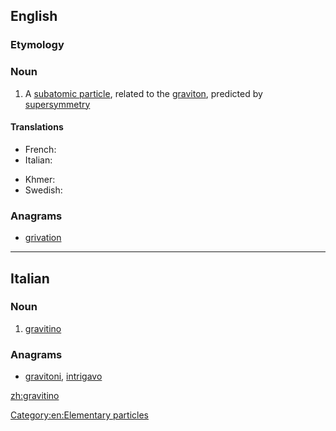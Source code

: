 ==English==

===Etymology===
{{confix|gravi|ino|lang=it}}

===Noun===
{{wikipedia}}
{{en-noun}}

# {{particles}} A [[subatomic particle]], related to the [[graviton]], predicted by [[supersymmetry]]

====Translations====
{{trans-top|subatomic particle, related to the graviton}}
* French: {{t|fr|gravitino|m}}
* Italian: {{t-|it|gravitino}}
{{trans-mid}}
* Khmer: {{t|km|ភូរិពលាអប្ប|sc=Khmr}}
* Swedish: {{t-|sv|gravitino|c}}
{{trans-bottom}}

===Anagrams===
* [[grivation#English|grivation]]

[[Category:en:Elementary particles]]

----

==Italian==

===Noun===
{{wikipedia|lang=it}}
{{it-noun|gravitin|m|o|i}}

# {{physics|lang=it}} [[#English|gravitino]]

===Anagrams===
* [[gravitoni#Italian|gravitoni]], [[intrigavo#Italian|intrigavo]]

[[zh:gravitino]]